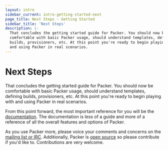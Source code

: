 ```yaml
---
layout: intro
sidebar_current: intro-getting-started-next
page_title: Next Steps - Getting Started
sidebar_title: 'Next Steps'
description: |-
  That concludes the getting started guide for Packer. You should now be
  comfortable with basic Packer usage, should understand templates, defining
  builds, provisioners, etc. At this point you're ready to begin playing with
  and using Packer in real scenarios.
---
```


# Next Steps

That concludes the getting started guide for Packer. You should now be
comfortable with basic Packer usage, should understand templates, defining
builds, provisioners, etc. At this point you're ready to begin playing with and
using Packer in real scenarios.

From this point forward, the most important reference for you will be the
[documentation](/docs). The documentation is less of a guide and more of a
reference of all the overall features and options of Packer.

As you use Packer more, please voice your comments and concerns on the [mailing
list or IRC](/community). Additionally, Packer is [open
source](https://github.com/hashicorp/packer) so please contribute if you'd like
to. Contributions are very welcome.
